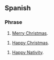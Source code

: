 ==Spanish==

===Phrase===
{{head|es|phrase}}

# [[Merry Christmas]].

# [[Happy Christmas]].

# [[Happy Nativity]].